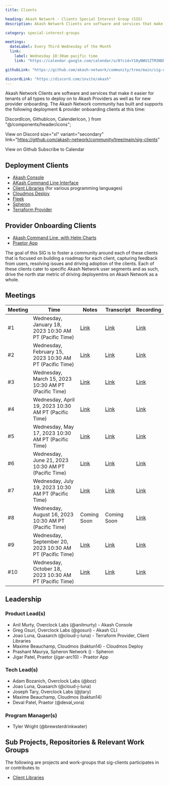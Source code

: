 ```yaml
---
title: Clients

heading: Akash Network - Clients Special Interest Group (SIG)
description: Akash Network Clients are software and services that make it easier for tenants of all types to deploy on to Akash Providers as well as for new provider onboarding. The Akash Network community has built and supports the following deployment & provider onboarding clients at this time

category: special-interest-groups

meetings:
  dateLabel: Every Third Wednesday of the Month
  link:
    label: Wednesday 10:30am pacific time
    link: "https://calendar.google.com/calendar/u/0?cid=Y18yNWU1ZTM3NDhlNGM0YWI3YTU1ZjQxZmJjNWViZWJjYzBhMDNiNDBmYjAyODc4NWYxNDE1OWJmYWViZWExMmUyQGdyb3VwLmNhbGVuZGFyLmdvb2dsZS5jb20"

githubLink: "https://github.com/akash-network/community/tree/main/sig-clients"

discordLink: "https://discord.com/invite/akash"
---
```


Akash Network Clients are software and services that make it easier for tenants of all types to deploy on to Akash Providers as well as for new provider onboarding. The Akash Network community has built and supports the following deployment & provider onboarding clients at this time:

<div class="flex flex-col lg:flex-row lg:items-center gap-6"  >

  DiscordIcon,
  GithubIcon,
  CalenderIcon,
} from "@/components/header/icons";

<ButtonLink
link="https://discord.com/invite/akash"
 size="xl" variant="secondary">

  <DiscordIcon className="text-para" />
  View on Discord
</ButtonLink>
<ButtonLink

size="xl" variant="secondary"
link="https://github.com/akash-network/community/tree/main/sig-clients"

>

  <GithubIcon className="text-para" />
  View on Github
</ButtonLink>
<ButtonLink
  link="https://calendar.google.com/calendar/u/0?cid=Y18yNWU1ZTM3NDhlNGM0YWI3YTU1ZjQxZmJjNWViZWJjYzBhMDNiNDBmYjAyODc4NWYxNDE1OWJmYWViZWExMmUyQGdyb3VwLmNhbGVuZGFyLmdvb2dsZS5jb20"
 size="xl" variant="secondary">
  <CalenderIcon className="text-para" />
  Subscribe to Calendar
</ButtonLink>

</div>

## Deployment Clients

- [Akash Console](https://github.com/akash-network/community/tree/main/sig-clients/akash-consoleREADME.md)
- [AKash Command Line Interface](https://github.com/akash-network/community/tree/main/sig-clients/akash-cli)
- [Client Libraries](https://github.com/akash-network/community/tree/main/sig-clients/client-libraries/README.md) (for various programming languages)
- [Cloudmos Deploy](https://github.com/akash-network/community/tree/main/sig-clients/cloudmos-deploy/README.md)
- [Fleek](https://github.com/akash-network/community/tree/main/sig-clients/fleek/README.md)
- [Spheron](https://github.com/akash-network/community/tree/main/sig-clients/spheron/README.md)
- [Terraform Provider](https://github.com/akash-network/community/tree/main/sig-clients/terraform-provider/README.md)

## Provider Onboarding Clients

- [Akash Command Line, with Helm Charts](/akash-docs/docs/providers/build-a-cloud-provider/akash-cloud-provider-build-with-helm-charts/)
- [Praetor App](https://github.com/akash-network/community/tree/main/sig-clients/praetor/README.md)

The goal of this SIG is to foster a community around each of these clients that is focused on building a roadmap for each client, capturing feedback from users, resolving issues and driving adoption of the clients. Each of these clients cater to specific Akash Network user segments and as such, drive the north star metric of driving deployemtns on Akash Network as a whole.

## Meetings

| Meeting | Time                                                     | Notes                                                                                               | Transcript                                                                                                     | Recording                                                                                                                    |
| ------- | -------------------------------------------------------- | --------------------------------------------------------------------------------------------------- | -------------------------------------------------------------------------------------------------------------- | ---------------------------------------------------------------------------------------------------------------------------- |
| #1      | Wednesday, January 18, 2023 10:30 AM PT (Pacific Time)   | [Link](https://github.com/akash-network/community/blob/main/sig-clients/meetings/001-2023-01-19.md)                                                                  | [Link](https://github.com/akash-network/community/blob/main/sig-clients/meetings/001-2023-01-19.md#transcript)                                                                  | [Link](https://j62h6g4vuygradhil2eeape3a6ojy6vf2ty2orv66m5f6kprsqja.arweave.net/T7R_G5WmDRAM6F6IQDybB5yceqXU8adGvvM6XynxlBI) |
| #2      | Wednesday, February 15, 2023 10:30 AM PT (Pacific Time)  | [Link](https://github.com/akash-network/community/blob/main/sig-clients/meetings/002-2023-02-15.md) | [Link](https://github.com/akash-network/community/blob/main/sig-clients/meetings/002-2023-02-15.md#transcript) | [Link](https://xq5h5w5nnutwgjjn5bcr2asuge5yukenn3iqjf7xggqqt32sieca.arweave.net/vDp-261tJ2MlLehFHQJUMTuKKI1u0QSX9zGhCe9SQQQ) |
| #3      | Wednesday, March 15, 2023 10:30 AM PT (Pacific Time)     | [Link](https://github.com/akash-network/community/blob/main/sig-clients/meetings/003-2023-03-15.md) | [Link](https://github.com/akash-network/community/blob/main/sig-clients/meetings/003-2023-03-15.md#transcript) | [Link](https://liubv4bbk44bj6eebql4th7szqza375tjmw5jcajheyvzkiu5m5q.arweave.net/Wiga8CFXOBT4hAwXyZ_yzDIN_7NLLdSICTkxXKkU6zs) |
| #4      | Wednesday, April 19, 2023 10:30 AM PT (Pacific Time)     | [Link](https://github.com/akash-network/community/blob/main/sig-clients/meetings/004-2023-04-19.md) | [Link](https://github.com/akash-network/community/blob/main/sig-clients/meetings/004-2023-04-19.md#transcript) | [Link](https://flpgrlmt77pkodrrjhytoougl4aowcie2kxsoqy4zk4uavep7e7a.arweave.net/Kt5orZP_3qcOMUnxNzqGXwDrCQTSrydDHMq5QFSP-T4) |
| #5      | Wednesday, May 17, 2023 10:30 AM PT (Pacific Time)       | [Link](https://github.com/akash-network/community/blob/main/sig-clients/meetings/005-2023-05-17.md) | [Link](https://github.com/akash-network/community/blob/main/sig-clients/meetings/005-2023-05-17.md#transcript) | [Link](https://ec54ewcb4dlthczxdq26le66vkbfbawecwztk54vcl4taihf4woa.arweave.net/ILvCWEHg1zOLNxw15ZPeqoJQgsQVszV3lRL5MCDl5Zw) |
| #6      | Wednesday, June 21, 2023 10:30 AM PT (Pacific Time)      | [Link](https://github.com/akash-network/community/blob/main/sig-clients/meetings/006-2023-06-21.md) | [Link](https://github.com/akash-network/community/blob/main/sig-clients/meetings/006-2023-06-21.md#transcript) | [Link](https://7wma24vbcylbmj2q74v24kte6sy7ysjarnbbgozg7p4yh5gnkiaa.arweave.net/_ZgNcqEWFhYnUP8rripk9LH8SSCLQhM7Jvv5g_TNUgA) |
| #7      | Wednesday, July 19, 2023 10:30 AM PT (Pacific Time)      | [Link](https://github.com/akash-network/community/blob/main/sig-clients/meetings/007-2023-07-19.md) | [Link](https://github.com/akash-network/community/blob/main/sig-clients/meetings/007-2023-07-19.md#transcript) | [Link](https://cd6v6hartdyqkeqjzqpcdpxcum2dq6lcytnyrtzvgk7joid44xfq.arweave.net/EP1fHBGY8QUSCcweIb7iozQ4eWLE24jPNTK-lyB85cs) |
| #8      | Wednesday, August 16, 2023 10:30 AM PT (Pacific Time)    | Coming Soon                                                                                         | Coming Soon                                                                                                    | [Link](https://56oikxuxws6ewboifrwsgwvq2da4gzrg23sx7u5bldufgusgpc5q.arweave.net/75yFXpe0vEsFyCxtI1qw0MHDZibW5X_ToVjoU1JGeLs) |
| #9      | Wednesday, September 20, 2023 10:30 AM PT (Pacific Time) | [Link](https://github.com/akash-network/community/blob/main/sig-clients/meetings/009-2023-09-20.md) | [Link](https://github.com/akash-network/community/blob/main/sig-clients/meetings/009-2023-09-20.md#transcript) | [Link](https://hy3zv6e5mxhxnese25p5cupfitg236o6aeivmow6fxfvpnqmjr3q.arweave.net/Pjea-J1lz3aSRNdf0VHlRM2t-d4BEVY63i3LV7YMTHc) |
| #10     | Wednesday, October 18, 2023 10:30 AM PT (Pacific Time)   | [Link](https://github.com/akash-network/community/blob/main/sig-clients/meetings/010-2023-10-18.md) | [Link](https://github.com/akash-network/community/blob/main/sig-clients/meetings/010-2023-10-18.md#transcript) | [Link](https://yofgxnfxaqk4jruuwko7pyrfckw27dtg5thp6c6bv2sfvfq66jla.arweave.net/w4prtLcEFcTGlLKd9-IlEq2vjmbszv8Lwa6kWpYe8lY) |

## Leadership

### Product Lead(s)

- Anil Murty, Overclock Labs (@anilmurty) - Akash Console
- Greg Osuri, Overclock Labs (@gosuri) - Akash CLI
- Joao Luna, Quasarch (@cloud-j-luna) - Terraform Provider, Client Libraries
- Maxime Beauchamp, Cloudmos (baktun14) - Cloudmos Deploy
- Prashant Maurya, Spheron Network () - Spheron
- Jigar Patel, Praetor (jigar-arc10) - Praetor App

### Tech Lead(s)

- Adam Bozanich, Overclock Labs (@boz)
- Joao Luna, Quasarch (@cloud-j-luna)
- Joseph Tary, Overclock Labs (@jtary)
- Maxime Beauchamp, Cloudmos (baktun14)
- Deval Patel, Praetor (@deval_vora)

### Program Manager(s)

- Tyler Wright (@brewsterdrinkwater)


## Sub Projects, Repositories & Relevant Work Groups

The following are projects and work-groups that sig-clients participates in or contributes to

- [Client Libraries](https://github.com/akash-network/community/tree/main/wg-client-libraries)
